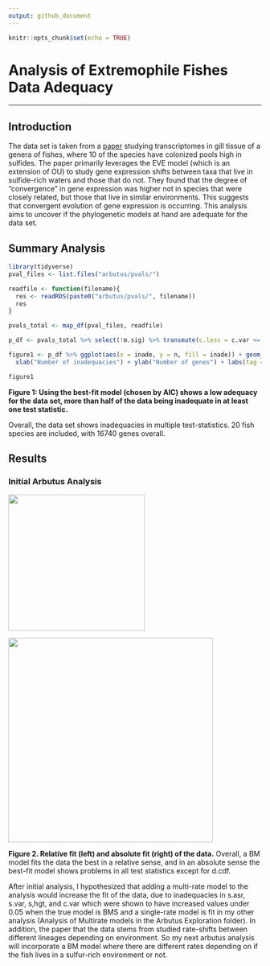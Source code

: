 ```yaml
---
output: github_document
---
```


```r
knitr::opts_chunk$set(echo = TRUE)
```

# Analysis of Extremophile Fishes Data Adequacy

------------------------------------------------------------------------

## Introduction

The data set is taken from a [paper](https://www.biorxiv.org/content/10.1101/2021.12.13.472416v1.full) studying transcriptomes in gill tissue of a genera of fishes, where 10 of the species have colonized pools high in sulfides. The paper primarily leverages the EVE model (which is an extension of OU) to study gene expression shifts between taxa that live in sulfide-rich waters and those that do not. They found that the degree of "convergence" in gene expression was higher not in species that were closely related, but those that live in similar environments. This suggests that convergent evolution of gene expression is occurring. This analysis aims to uncover if the phylogenetic models at hand are adequate for the data set.

## Summary Analysis

```r
library(tidyverse)
pval_files <- list.files("arbutus/pvals/")

readfile <- function(filename){
  res <- readRDS(paste0("arbutus/pvals/", filename))
  res
}

pvals_total <- map_df(pval_files, readfile)

p_df <- pvals_total %>% select(!m.sig) %>% transmute(c.less = c.var <= 0.05, sv.less = s.var <= 0.05, sa.less = s.asr <= 0.05, sh.less = s.hgt <= 0.05 & !is.na(s.hgt), d.less = d.cdf <= 0.05) %>% transmute(inade = c.less + sv.less + sa.less + sh.less + d.less) %>% count(inade) %>% mutate(prop = n/sum(n)) %>% mutate(inade = as.character(inade), sex = "male")

figure1 <- p_df %>% ggplot(aes(x = inade, y = n, fill = inade)) + geom_bar(stat = "identity") + geom_text(aes(label = round(prop, digits = 2))) +
  xlab("Number of inadequacies") + ylab("Number of genes") + labs(tag = "A") + ggtitle("Amount of genes by number of inadequacies without BMS model") + facet_grid(~sex) + theme_bw() 
```

```r
figure1
```

**Figure 1: Using the best-fit model (chosen by AIC) shows a low adequacy for the data set, more than half of the data being inadequate in at least one test statistic.**

Overall, the data set shows inadequacies in multiple test-statistics. 20 fish species are included, with 16740 genes overall.

## Results

### Initial Arbutus Analysis

<img src="arbutus/AIC/AIC_1.png" width="271"/>

<img src="arbutus/plots/arbutus_all.png" width="407"/>

**Figure 2. Relative fit (left) and absolute fit (right) of the data.** Overall, a BM model fits the data the best in a relative sense, and in an absolute sense the best-fit model shows problems in all test statistics except for d.cdf.

After initial analysis, I hypothesized that adding a multi-rate model to the analysis would increase the fit of the data, due to inadequacies in s.asr, s.var, s,hgt, and c.var which were shown to have increased values under 0.05 when the true model is BMS and a single-rate model is fit in my other analysis (Analysis of Multirate models in the Arbutus Exploration folder). In addition, the paper that the data stems from studied rate-shifts between different lineages depending on environment. So my next arbutus analysis will incorporate a BM model where there are different rates depending on if the fish lives in a sulfur-rich environment or not.
